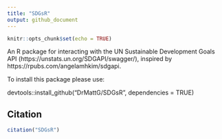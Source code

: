 ```yaml
---
title: "SDGsR"
output: github_document
---
```


```r
knitr::opts_chunk$set(echo = TRUE)
```

An R package for interacting with the UN Sustainable Development Goals API (https://unstats.un.org/SDGAPI/swagger/), inspired by https://rpubs.com/angelamhkim/sdgapi. 

To install this package please use:

devtools::install_github("DrMattG/SDGsR", dependencies = TRUE)

## Citation

```r
citation("SDGsR")
```

